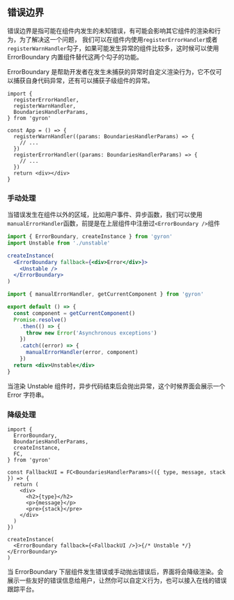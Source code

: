 ## 错误边界

错误边界是指可能在组件内发生的未知错误，有可能会影响其它组件的渲染和行为，为了解决这一个问题，
我们可以在组件内使用`registerErrorHandler`或者`registerWarnHandler`勾子，如果可能发生异常的组件比较多，这时候可以使用 ErrorBoundary 内置组件替代这两个勾子的功能。

ErrorBoundary 是帮助开发者在发生未捕获的异常时自定义渲染行为，它不仅可以捕获自身代码异常，还有可以捕获子级组件的异常。

```tsx
import {
  registerErrorHandler,
  registerWarnHandler,
  BoundariesHandlerParams,
} from 'gyron'

const App = () => {
  registerWarnHandler((params: BoundariesHandlerParams) => {
    // ...
  })
  registerErrorHandler((params: BoundariesHandlerParams) => {
    // ...
  })
  return <div></div>
}
```

### 手动处理

当错误发生在组件以外的区域，比如用户事件、异步函数，我们可以使用`manualErrorHandler`函数，前提是在上层组件中注册过`<ErrorBoundary />`组件

```jsx
import { ErrorBoundary, createInstance } from 'gyron'
import Unstable from './unstable'

createInstance(
  <ErrorBoundary fallback={<div>Error</div>}>
    <Unstable />
  </ErrorBoundary>
)
```

```jsx filename=unstable.jsx
import { manualErrorHandler, getCurrentComponent } from 'gyron'

export default () => {
  const component = getCurrentComponent()
  Promise.resolve()
    .then(() => {
      throw new Error('Asynchronous exceptions')
    })
    .catch((error) => {
      manualErrorHandler(error, component)
    })
  return <div>Unstable</div>
}
```

当渲染 Unstable 组件时，异步代码结束后会抛出异常，这个时候界面会展示一个 Error 字符串。

### 降级处理

```tsx
import {
  ErrorBoundary,
  BoundariesHandlerParams,
  createInstance,
  FC,
} from 'gyron'

const FallbackUI = FC<BoundariesHandlerParams>(({ type, message, stack }) => {
  return (
    <div>
      <h2>{type}</h2>
      <p>{message}</p>
      <pre>{stack}</pre>
    </div>
  )
})

createInstance(
  <ErrorBoundary fallback={<FallbackUI />}>{/* Unstable */}</ErrorBoundary>
)
```

当 ErrorBoundary 下层组件发生错误或手动抛出错误后，界面将会降级渲染。会展示一些友好的错误信息给用户，让然你可以自定义行为，也可以接入在线的错误跟踪平台。
